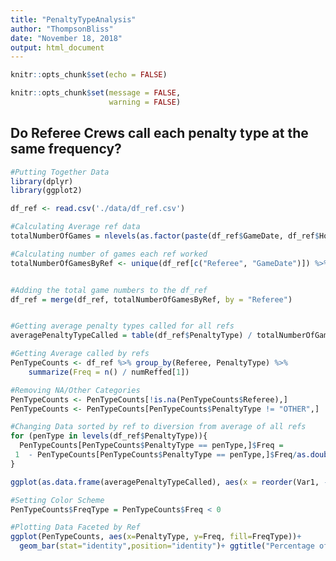 ```yaml
---
title: "PenaltyTypeAnalysis"
author: "ThompsonBliss"
date: "November 18, 2018"
output: html_document
---
```


```r
knitr::opts_chunk$set(echo = FALSE)

knitr::opts_chunk$set(message = FALSE,
                      warning = FALSE)

```

## Do Referee Crews call each penalty type at the same frequency?



```r

#Putting Together Data
library(dplyr)
library(ggplot2)

df_ref <- read.csv('./data/df_ref.csv')

#Calculating Average ref data
totalNumberOfGames = nlevels(as.factor(paste(df_ref$GameDate, df_ref$Home)))

#Calculating number of games each ref worked
totalNumberOfGamesByRef <- unique(df_ref[c("Referee", "GameDate")]) %>% group_by(Referee) %>% summarize(numReffed = n())


#Adding the total game numbers to the df_ref
df_ref = merge(df_ref, totalNumberOfGamesByRef, by = "Referee")


#Getting average penalty types called for all refs
averagePenaltyTypeCalled = table(df_ref$PenaltyType) / totalNumberOfGames

#Getting Average called by refs
PenTypeCounts <- df_ref %>% group_by(Referee, PenaltyType) %>% 
    summarize(Freq = n() / numReffed[1])

#Removing NA/Other Categories
PenTypeCounts <- PenTypeCounts[!is.na(PenTypeCounts$Referee),]
PenTypeCounts <- PenTypeCounts[PenTypeCounts$PenaltyType != "OTHER",]

#Changing Data sorted by ref to diversion from average of all refs
for (penType in levels(df_ref$PenaltyType)){
  PenTypeCounts[PenTypeCounts$PenaltyType == penType,]$Freq = 
 1  - PenTypeCounts[PenTypeCounts$PenaltyType == penType,]$Freq/as.double(averagePenaltyTypeCalled[penType])
}

ggplot(as.data.frame(averagePenaltyTypeCalled), aes(x = reorder(Var1, - Freq), y = Freq)) + geom_bar(stat = "identity") + theme(plot.title = element_text(hjust = 0.5), axis.text.x  = element_text(angle=45, hjust = 1)) + xlab("Penalty Type") + ylab("Average Number called per Game") + ggtitle("Average Number of Each Penalty Type Called Per Game")

```

```r
#Setting Color Scheme
PenTypeCounts$FreqType = PenTypeCounts$Freq < 0

#Plotting Data Faceted by Ref
ggplot(PenTypeCounts, aes(x=PenaltyType, y=Freq, fill=FreqType))+
  geom_bar(stat="identity",position="identity")+ ggtitle("Percentage of Increase/Decrease from Average Penalty Type Called") + xlab("Penalty Type") + ylab("Percentage of Divergence from Average") + scale_fill_manual(values = c("green","red"), guide = FALSE)+ facet_wrap(~Referee, nrow = 8, ncol = 2, scales = 'free_x') + coord_flip() + ylim(-0.6, 0.6) + geom_hline(yintercept=0) + theme(panel.spacing = unit(1, "lines"))

```
